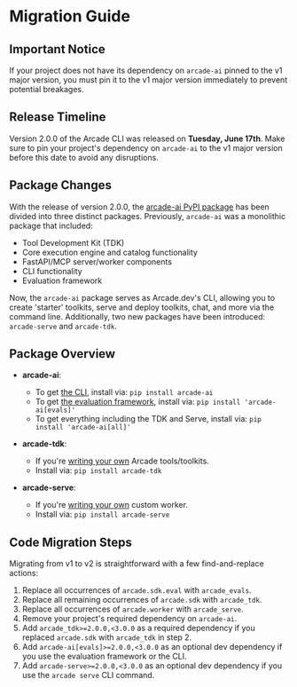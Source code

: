 # Migration Guide

## Important Notice
If your project does not have its dependency on `arcade-ai` pinned to the v1 major version, you must pin it to the v1 major version immediately to prevent potential breakages.

## Release Timeline
Version 2.0.0 of the Arcade CLI was released on **Tuesday, June 17th**. Make sure to pin your project's dependency on `arcade-ai` to the v1 major version before this date to avoid any disruptions.

## Package Changes
With the release of version 2.0.0, the [arcade-ai PyPI package](https://pypi.org/project/arcade-ai/) has been divided into three distinct packages. Previously, `arcade-ai` was a monolithic package that included:
- Tool Development Kit (TDK)
- Core execution engine and catalog functionality
- FastAPI/MCP server/worker components
- CLI functionality
- Evaluation framework

Now, the `arcade-ai` package serves as Arcade.dev's CLI, allowing you to create 'starter' toolkits, serve and deploy toolkits, chat, and more via the command line. Additionally, two new packages have been introduced: `arcade-serve` and `arcade-tdk`.

## Package Overview
- **arcade-ai**:
  - To get [the CLI](https://docs.arcade.dev/home/arcade-cli), install via: `pip install arcade-ai`
  - To get [the evaluation framework](https://docs.arcade.dev/home/build-tools/evaluation-framework), install via: `pip install 'arcade-ai[evals]'`
  - To get everything including the TDK and Serve, install via: `pip install 'arcade-ai[all]'`

- **arcade-tdk**:
  - If you're [writing your own](https://docs.arcade.dev/home/build-tools/create-a-toolkit) Arcade tools/toolkits.
  - Install via: `pip install arcade-tdk`

- **arcade-serve**:
  - If you're [writing your own](https://docs.arcade.dev/home/serve-tools/modal-worker) custom worker.
  - Install via: `pip install arcade-serve`

## Code Migration Steps
Migrating from v1 to v2 is straightforward with a few find-and-replace actions:
1. Replace all occurrences of `arcade.sdk.eval` with `arcade_evals`.
2. Replace all remaining occurrences of `arcade.sdk` with `arcade_tdk`.
3. Replace all occurrences of `arcade.worker` with `arcade_serve`.
4. Remove your project's required dependency on `arcade-ai`.
5. Add `arcade_tdk>=2.0.0,<3.0.0` as a required dependency if you replaced `arcade.sdk` with `arcade_tdk` in step 2.
6. Add `arcade-ai[evals]>=2.0.0,<3.0.0` as an optional dev dependency if you use the evaluation framework or the CLI.
7. Add `arcade-serve>=2.0.0,<3.0.0` as an optional dev dependency if you use the `arcade serve` CLI command.
